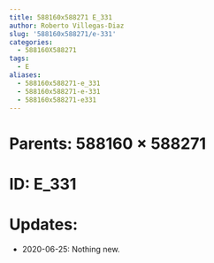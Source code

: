 ```yaml
---
title: 588160x588271 E_331
author: Roberto Villegas-Diaz
slug: '588160x588271/e-331'
categories:
  - 588160X588271
tags:
  - E
aliases:
  - 588160x588271-e_331
  - 588160x588271-e-331
  - 588160x588271-e331
---
```


# **Parents**: 588160 $\times$ 588271
# **ID**: E_331
# **Updates**: 
 - 2020-06-25: Nothing new.
